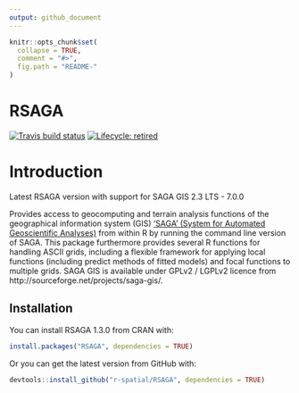 ```yaml
---
output: github_document
---
```


<!-- README.md is generated from README.Rmd. Please edit that file -->

```r
knitr::opts_chunk$set(
  collapse = TRUE,
  comment = "#>",
  fig.path = "README-"
)
```

# RSAGA

<!-- badges: start -->
[![Travis build status](https://travis-ci.org/r-spatial/RSAGA.svg?branch=master)](https://travis-ci.org/r-spatial/RSAGA)
[![Lifecycle: retired](https://img.shields.io/badge/lifecycle-dormant-blue.svg)](https://www.tidyverse.org/lifecycle/#dormant)
<!-- badges: end -->

# Introduction

Latest RSAGA version with support for SAGA GIS 2.3 LTS - 7.0.0

Provides access to geocomputing and terrain analysis
functions of the geographical information system (GIS) ['SAGA' (System for
Automated Geoscientific Analyses)](http://saga-gis.org/en/index.html) from within R by running the command 
line version of SAGA. This package furthermore provides several R functions
for handling ASCII grids, including a flexible framework for applying local
functions (including predict methods of fitted models) and focal functions to
multiple grids. SAGA GIS is available under GPLv2 / LGPLv2 licence from
http://sourceforge.net/projects/saga-gis/.

## Installation

You can install RSAGA 1.3.0 from CRAN with:

```r
install.packages("RSAGA", dependencies = TRUE)
```

Or you can get the latest version from GitHub with:

```r
devtools::install_github("r-spatial/RSAGA", dependencies = TRUE)
```
